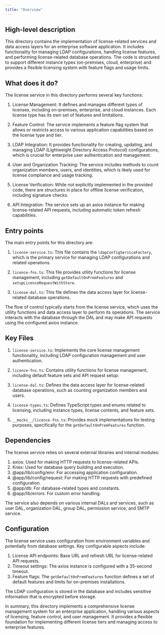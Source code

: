 ```yaml
---
title: "Overview"
---
```


## High-level description
This directory contains the implementation of license-related services and data access layers for an enterprise software application. It includes functionality for managing LDAP configurations, handling license features, and performing license-related database operations. The code is structured to support different instance types (on-premises, cloud, enterprise) and provides a flexible licensing system with feature flags and usage limits.

## What does it do?
The license service in this directory performs several key functions:

1. License Management: It defines and manages different types of licenses, including on-premises, enterprise, and cloud instances. Each license type has its own set of features and limitations.

2. Feature Control: The service implements a feature flag system that allows or restricts access to various application capabilities based on the license type and tier.

3. LDAP Integration: It provides functionality for creating, updating, and managing LDAP (Lightweight Directory Access Protocol) configurations, which is crucial for enterprise user authentication and management.

4. User and Organization Tracking: The service includes methods to count organization members, users, and identities, which is likely used for license compliance and usage tracking.

5. License Verification: While not explicitly implemented in the provided code, there are structures in place for offline license verification, including signature checks.

6. API Integration: The service sets up an axios instance for making license-related API requests, including automatic token refresh capabilities.

## Entry points
The main entry points for this directory are:

1. `license-service.ts`: This file contains the `ldapConfigServiceFactory`, which is the primary service for managing LDAP configurations and related operations.

2. `licence-fns.ts`: This file provides utility functions for license management, including `getDefaultOnPremFeatures` and `setupLicenceRequestWithStore`.

3. `license-dal.ts`: This file defines the data access layer for license-related database operations.

The flow of control typically starts from the license service, which uses the utility functions and data access layer to perform its operations. The service interacts with the database through the DAL and may make API requests using the configured axios instance.

## Key Files

1. `license-service.ts`: Implements the core license management functionality, including LDAP configuration management and user authentication.

2. `licence-fns.ts`: Contains utility functions for license management, including default feature sets and API request setup.

3. `license-dal.ts`: Defines the data access layer for license-related database operations, such as counting organization members and users.

4. `license-types.ts`: Defines TypeScript types and enums related to licensing, including instance types, license contents, and feature sets.

5. `__mocks__/licence-fns.ts`: Provides mock implementations for testing purposes, specifically for the `getDefaultOnPremFeatures` function.

## Dependencies
The license service relies on several external libraries and internal modules:

1. axios: Used for making HTTP requests to license-related APIs.
2. Knex: Used for database query building and execution.
3. @app/lib/config/env: For accessing application configuration.
4. @app/lib/config/request: For making HTTP requests with predefined configuration.
5. @app/db: For database-related types and constants.
6. @app/lib/errors: For custom error handling.

The service also depends on various internal DALs and services, such as user DAL, organization DAL, group DAL, permission service, and SMTP service.

## Configuration
The license service uses configuration from environment variables and potentially from database settings. Key configurable aspects include:

1. License API endpoints: Base URL and refresh URL for license-related API requests.
2. Timeout settings: The axios instance is configured with a 35-second timeout.
3. Feature flags: The `getDefaultOnPremFeatures` function defines a set of default features and limits for on-premises installations.

The LDAP configuration is stored in the database and includes sensitive information that is encrypted before storage.

In summary, this directory implements a comprehensive license management system for an enterprise application, handling various aspects of licensing, feature control, and user management. It provides a flexible foundation for implementing different license tiers and managing access to enterprise features.
